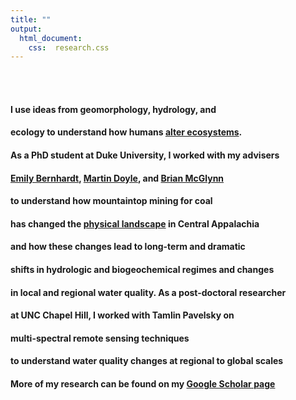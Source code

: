 ```yaml
---
title: ""
output:
  html_document:
    css:  research.css
---
```

<br>
<br>

####  I use ideas from geomorphology, hydrology, and
####  ecology to understand how humans [alter ecosystems](http://www.annualreviews.org/doi/abs/10.1146/annurev-environ-121012-100957).
####  As a PhD student at Duke University, I worked with my advisers
####  [Emily Bernhardt](http://bernhardtlab.weebly.com/), [Martin Doyle](http://sites.nicholas.duke.edu/martindoyle/), and [Brian McGlynn](http://www.mcglynnlab.com/)
####  to understand how mountaintop mining for coal
####  has changed the [physical landscape](http://pubs.acs.org/doi/full/10.1021/acs.est.5b04532) in Central Appalachia
####  and how these changes lead to long-term and dramatic 
####  shifts in hydrologic and biogeochemical regimes and changes
####  in local and regional water quality. As a post-doctoral researcher
####  at UNC Chapel Hill, I worked with Tamlin Pavelsky on
####  multi-spectral remote sensing techniques
####  to understand water quality changes at regional to global scales
####  More of my research can be found on my [Google Scholar page](https://scholar.google.com/citations?user=gsgbDNwAAAAJ&hl=en&oi=ao)

